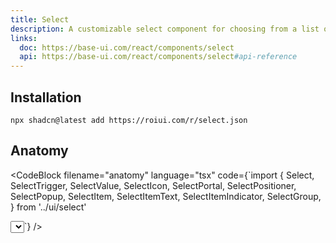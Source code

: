 ```yaml
---
title: Select
description: A customizable select component for choosing from a list of options.
links:
  doc: https://base-ui.com/react/components/select
  api: https://base-ui.com/react/components/select#api-reference
---
```


<ComponentPreview name="select-demo" />

## Installation

```package-install
npx shadcn@latest add https://roiui.com/r/select.json
```

## Anatomy

<CodeBlock
filename="anatomy"
  language="tsx"
  code={`import {
  Select,
  SelectTrigger,
  SelectValue,
  SelectIcon,
  SelectPortal,
  SelectPositioner,
  SelectPopup,
  SelectItem,
  SelectItemText,
  SelectItemIndicator,
  SelectGroup,
} from '../ui/select'

<Select>
  <SelectTrigger>
    <SelectValue />
    <SelectIcon />
  </SelectTrigger>
  <SelectPortal>
    <SelectPositioner>
      <SelectPopup>
        <SelectGroup>
          <SelectItem>
            <SelectItemText />
            <SelectItemIndicator />
          </SelectItem>
        </SelectGroup>
      </SelectPopup>
    </SelectPositioner>
  </SelectPortal>
</Select>`}
/>
